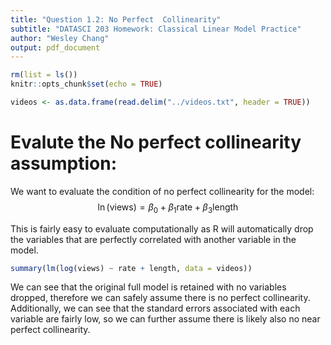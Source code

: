 ```yaml
---
title: "Question 1.2: No Perfect  Collinearity"
subtitle: "DATASCI 203 Homework: Classical Linear Model Practice"
author: "Wesley Chang"
output: pdf_document
---
```


```r
rm(list = ls())
knitr::opts_chunk$set(echo = TRUE)

videos <- as.data.frame(read.delim("../videos.txt", header = TRUE))
```


# Evalute the No perfect collinearity assumption:

We want to evaluate the condition of no perfect collinearity for the model:
$$
\ln(\textrm{views}) = \beta_0+\beta_1\textrm{rate}+\beta_3\textrm{length}
$$

This is fairly easy to evaluate computationally as R will automatically drop the variables that are perfectly correlated with another variable in the model.


```r
summary(lm(log(views) ~ rate + length, data = videos))
``` 


We can see that the original full model is retained with no variables dropped, therefore we can safely assume there is no perfect collinearity. Additionally, we can see that the standard errors associated with each variable are fairly low, so we can further assume there is likely also no near perfect collinearity.

